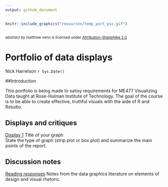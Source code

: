 ```yaml
---
output: github_document
---
```

```r
knitr::include_graphics("resources/temp_port_pic.gif")    
```
<small>
<br>
<i>abstract</i> 
by matthew venn is licensed under 
<a href="https://creativecommons.org/licenses/by-sa/2.0/legalcode">Attribution-ShareAlike 2.0</a>
<br>
</small>

# Portfolio of data displays 
Nick Harrelson
`r Sys.Date()`

##Introduction 

This portfolio is being made to satisy requirements for ME477 Visualizing Data taught at Rose-Hulman Institute of Technology. The goal of the course is to be able to create effective, truthful visuals with the aide of R and Rstudio. 

## Displays and critiques 

[Display 1](reports/d1-temp.md) Title of your graph     
State the type of graph (strip plot or box plot) and summarize the main points of the report.

## Discussion notes 

[Reading responses](reports/reading-responses.md) Notes from the data graphics literature on elements of design and visual rhetoric. 